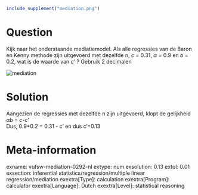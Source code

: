```r
include_supplement("mediation.png")
```

Question
========
Kijk naar het onderstaande mediatiemodel. Als alle regressies van de
Baron en Kenny methode zijn uitgevoerd met dezelfde n, *c *= 0.31, *α *=
0.9 en *b *= 0.2, wat is de waarde van *c'* ? Gebruik 2 decimalen  
  
<img src="mediation.png" class="fr-fic fr-dii tvcss_2"
alt="mediation" />


Solution
========





Aangezien de regressies met dezelfde n zijn uitgevoerd, klopt de
gelijkheid *αb* = *c-c*'  
Dus, 0.9\*0.2 = 0.31 - c' en dus c'=0.13





Meta-information
================
exname: vufsw-mediation-0292-nl
extype: num
exsolution: 0.13
extol: 0.01
exsection: inferential statistics/regression/multiple linear regression/mediation
exextra[Type]: calculation
exextra[Program]: calculator
exextra[Language]: Dutch
exextra[Level]: statistical reasoning

